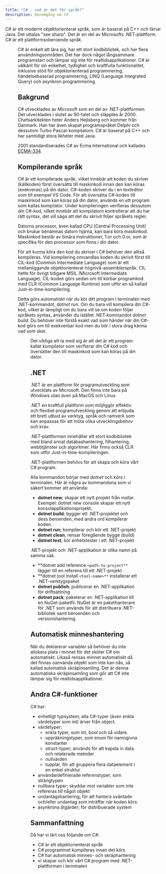 ```yaml
---
title: "C# - vad är det för språk?"
description: Genomgång om C#
---
```




C# är ett modernt objektorienterat språk, som är baserat på C++ och liknar Java. Det uttalas "see sharp". Det är en del av Microsofts .NET-plattform. C# är ett plattformsoberoende språk.

<Figure
    src={csharpKompilering}
    caption="C# kompilering, från C# kod till maskinkod."
    height="150px"
    width="150px"
/>

C# är enkelt att lära sig, har ett stort kodbibliotek, och har flera användningsområden. Det har dock något långsammare programstart och lämpar sig inte för realtidsapplikationer. C# är välkänt för sin enkelhet, tydlighet och kraftfulla funktionalitet, inklusive stöd för objektorienterad programmering, händelsebaserad programmering, LINQ (Language Integrated Query) och asynkron programmering.

## Bakgrund

C# utvecklades av Microsoft som en del av .NET-plattformen. Det utvecklades i slutet av 90-talet och släpptes år 2000. Chefsarkitekten heter Anders Hejlsberg och kommer från Danmark. Han har även skapat programspråket Delphi och dessutom Turbo Pascal-kompilatorn.
C# är baserat på C++ och har samtidigt stora likheter med Java. 

2001 standardiserades C# av Ecma International och kallades [ECMA-334](https://ecma-international.org/publications-and-standards/standards/ecma-334/).


## Kompilerande språk

C# är ett kompilerade språk, vilket innebär att koden du skriver (källkoden) först översätts till maskinkod innan den kan köras (exekveras) på din dator. C#-koden skriver du i en texteditor som till exempel VS Code. För att översätta C#-koden till maskinkod som kan köras på din dator, används en ett program som kallas kompilator. Under kompileringen verifieras dessutom din C#-kod, vilket innebär att kompilatorn kontrollerar att du har rätt syntax, det vill säga att det du skrivit följer språkets regler. 

Datorns processor, även kallad CPU (Central Processing Unit) och brukar benämnas datorn hjärna, kan bara köra maskinkod. Maskinkod består av binära instruktioner, 1:or och 0:or, som är specifika för den processor som finns i din dator. 

För att kunna köra den kod du skriver i C# behöver den alltså kompileras. Vid kompilering omvandlas koden du skrivit först till CIL-kod (Common Intermediate Language) som är ett mellanliggande objektorienterat högnivå-assemblerspråk. CIL hette för övrigt tidigare MSIL (Microsoft Intermediate Language). CIL-koden görs sedan om till körbar programkod med CLR (Common Language Runtime) som utför en så kallad Just-in-time-kompilering.

Detta görs automatiskt när du kör ditt program i terminalen med .NET-kommandot, *dotnet run*. Om du bara vill kompilera din C#-kod, vilket är lämpligt om du bara vill se om koden följer språkets syntax, använder du istället .NET-kommandot *dotnet build*. Du behöver inte förstå exakt vad som händer när din C#-kod görs om till exekverbar kod men du bör i stora drag känna vad som sker. 

<Figure
    src={csharpKompilering}
    caption="C# kompilering, från C# kod till maskinkod."
/>

Det viktiga att ta med sig är att det är ett program kallat kompilator som verifierar din C# kod och översätter den till maskinkod som kan köras på din dator.


## .NET

.NET är en plattform för programutveckling som utvecklats av Microsoft. Den finns inte bara på Windows utan även på MacOS och Linux.

.NET en kraftfull plattform som möjliggör effektiv och flexibel programutveckling genom att erbjuda ett brett utbud av verktyg, språk och ramverk som kan anpassas för att möta olika utvecklingsbehov och krav.

.NET-plattformen innehåller ett stort kodbibliotek med bland annat databashantering, filhantering, webbtjänster och algoritmer. Här finns också CLR som utför Just-in-time-kompileringen.

.NET-plattformen behövs för att skapa och köra vårt C# program.

Alla kommandon börjar med *dotnet* och körs i terminalen. Här är några av kommandona som vi säkert kommer att använda:

- **dotnet new**; skapar ett nytt projekt från mallar. Exempel: dotnet new console skapar ett nytt konsolapplikationsprojekt.
- **dotnet build**; bygger ett .NET-projektet och dess beroenden, med andra ord kompilerar koden.
- **dotnet run**; kompilerar och kör ett .NET-projekt
- **dotnet clean**; rensar föregående bygge (build)
- **dotnet test**; kör enhetstester i ett .NET-projekt

.NET-projekt och .NET-applikation är olika namn på samma sak.

- **dotnet add reference `<path-to-project**` lägger till en referens till ett .NET-projekt
- **dotnet tool install `<tool-name>**` installerar ett .NET-verktygspaket
- **dotnet publish**: publicerar en .NET-applikation för driftsättning
- **dotnet pack**; paketerar en .NET-applikation till en NuGet-paketfil. NuGet är en pakethanterare för .NET som används för att distribuera .NET-bibliotek samt beroenden och versionshantering.


## Automatisk minneshantering

När du deklarerar variabler så behöver du inte allokera plats i minnet för det sköter C# om automatiskt. Likaså rensas minnet automatiskt då det finnas oanvända objekt som inte kan nås, så kallad automatisk skräpinsamling. Det är denna automatiska skräpinsamling som gör att C# inte lämpar sig för realtidsapplikationer.


## Andra C#-funktioner

C# har:

- enhetligt typsystem; alla C#-typer (även enkla värdetyper som int) ärver från object.
- värdetyper;
  - enkla typer, som int, bool och så vidare.
  - uppräkningstyper, som enum för namngivna konstanter
  - struct-typer; används för att kapsla in data och relaterade metoder
  - nullvärden
  - tupplar, för att gruppera flera dataelement i en enkel struktur
- användardefinierade referenstyper, som strängtypen
- nullbara typer; skyddar mot variabler som inte refereras till något objekt
- undantagshantering; för att hantera oväntade och/eller undantag som inträffar när koden körs.
- asynkrona åtgärder; för distribuerade system


## Sammanfattning

Då har vi lärt oss följande om C#:

- C# är ett objektorienterat språk
- C# programmet kompileras innan det körs
- C# har automatisk minnes- och skräphantering
- vi skapar och kör vårt C# program med .NET-plattformen i terminalen
